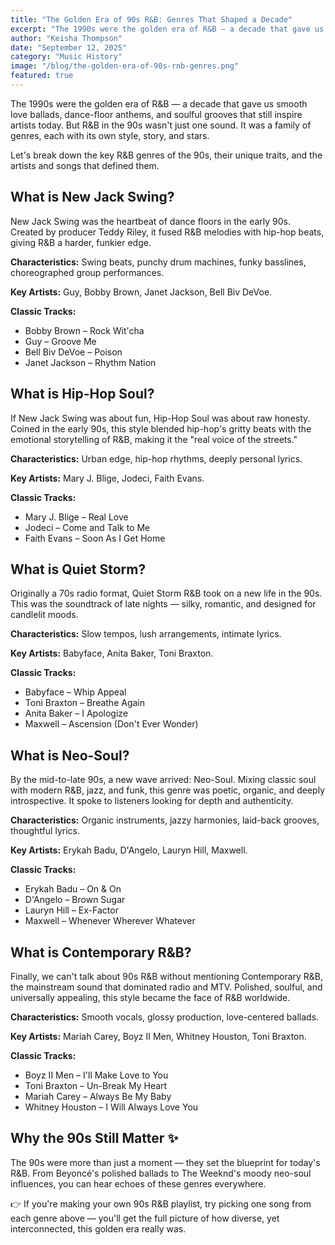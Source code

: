 ```yaml
---
title: "The Golden Era of 90s R&B: Genres That Shaped a Decade"
excerpt: "The 1990s were the golden era of R&B — a decade that gave us smooth love ballads, dance-floor anthems, and soulful grooves that still inspire artists today. Let's break down the key R&B genres of the 90s."
author: "Keisha Thompson"
date: "September 12, 2025"
category: "Music History"
image: "/blog/the-golden-era-of-90s-rnb-genres.png"
featured: true
---
```


The 1990s were the golden era of R&B — a decade that gave us smooth love ballads, dance-floor anthems, and soulful grooves that still inspire artists today. But R&B in the 90s wasn't just one sound. It was a family of genres, each with its own style, story, and stars.

Let's break down the key R&B genres of the 90s, their unique traits, and the artists and songs that defined them.

## What is New Jack Swing?

New Jack Swing was the heartbeat of dance floors in the early 90s. Created by producer Teddy Riley, it fused R&B melodies with hip-hop beats, giving R&B a harder, funkier edge.

**Characteristics:** Swing beats, punchy drum machines, funky basslines, choreographed group performances.

**Key Artists:** Guy, Bobby Brown, Janet Jackson, Bell Biv DeVoe.

**Classic Tracks:**
- Bobby Brown – Rock Wit'cha
- Guy – Groove Me
- Bell Biv DeVoe – Poison
- Janet Jackson – Rhythm Nation

## What is Hip-Hop Soul?

If New Jack Swing was about fun, Hip-Hop Soul was about raw honesty. Coined in the early 90s, this style blended hip-hop's gritty beats with the emotional storytelling of R&B, making it the "real voice of the streets."

**Characteristics:** Urban edge, hip-hop rhythms, deeply personal lyrics.

**Key Artists:** Mary J. Blige, Jodeci, Faith Evans.

**Classic Tracks:**
- Mary J. Blige – Real Love
- Jodeci – Come and Talk to Me
- Faith Evans – Soon As I Get Home

## What is Quiet Storm?

Originally a 70s radio format, Quiet Storm R&B took on a new life in the 90s. This was the soundtrack of late nights — silky, romantic, and designed for candlelit moods.

**Characteristics:** Slow tempos, lush arrangements, intimate lyrics.

**Key Artists:** Babyface, Anita Baker, Toni Braxton.

**Classic Tracks:**
- Babyface – Whip Appeal
- Toni Braxton – Breathe Again
- Anita Baker – I Apologize
- Maxwell – Ascension (Don't Ever Wonder)

## What is Neo-Soul?

By the mid-to-late 90s, a new wave arrived: Neo-Soul. Mixing classic soul with modern R&B, jazz, and funk, this genre was poetic, organic, and deeply introspective. It spoke to listeners looking for depth and authenticity.

**Characteristics:** Organic instruments, jazzy harmonies, laid-back grooves, thoughtful lyrics.

**Key Artists:** Erykah Badu, D'Angelo, Lauryn Hill, Maxwell.

**Classic Tracks:**
- Erykah Badu – On & On
- D'Angelo – Brown Sugar
- Lauryn Hill – Ex-Factor
- Maxwell – Whenever Wherever Whatever

## What is Contemporary R&B?

Finally, we can't talk about 90s R&B without mentioning Contemporary R&B, the mainstream sound that dominated radio and MTV. Polished, soulful, and universally appealing, this style became the face of R&B worldwide.

**Characteristics:** Smooth vocals, glossy production, love-centered ballads.

**Key Artists:** Mariah Carey, Boyz II Men, Whitney Houston, Toni Braxton.

**Classic Tracks:**
- Boyz II Men – I'll Make Love to You
- Toni Braxton – Un-Break My Heart
- Mariah Carey – Always Be My Baby
- Whitney Houston – I Will Always Love You

## Why the 90s Still Matter ✨

The 90s were more than just a moment — they set the blueprint for today's R&B. From Beyoncé's polished ballads to The Weeknd's moody neo-soul influences, you can hear echoes of these genres everywhere.

👉 If you're making your own 90s R&B playlist, try picking one song from each genre above — you'll get the full picture of how diverse, yet interconnected, this golden era really was.
